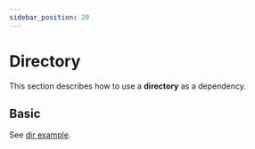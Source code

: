```yaml
---
sidebar_position: 20
---
```



# Directory

This section describes how to use a **directory** as a dependency.

## Basic



See [dir example](https://github.com/DanielLiu1123/gradle-include-builder/tree/main/examples/dir).
